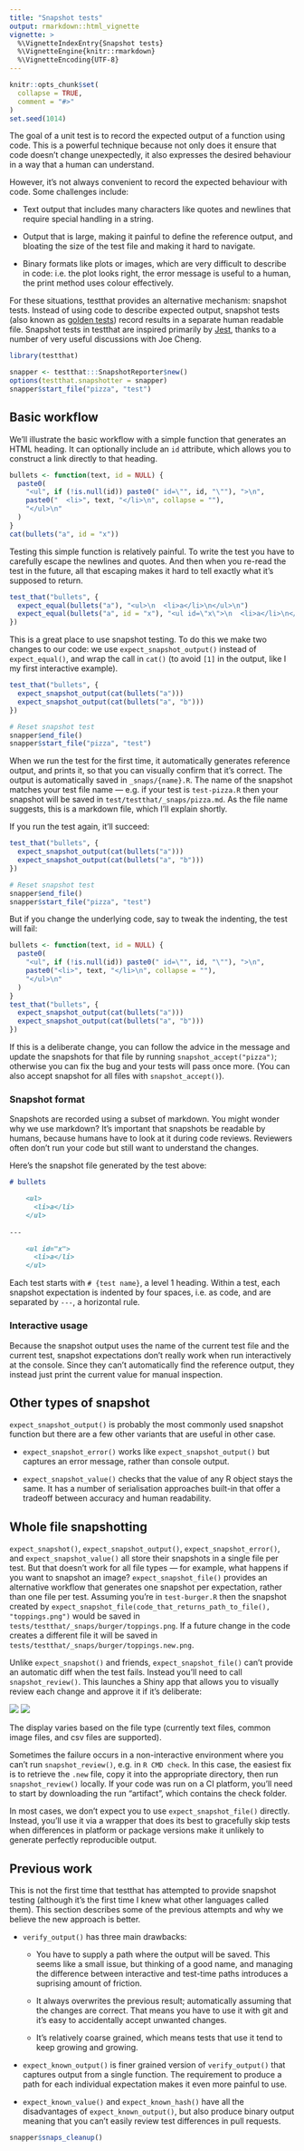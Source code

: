 ```yaml
---
title: "Snapshot tests"
output: rmarkdown::html_vignette
vignette: >
  %\VignetteIndexEntry{Snapshot tests}
  %\VignetteEngine{knitr::rmarkdown}
  %\VignetteEncoding{UTF-8}
---
```


```r
knitr::opts_chunk$set(
  collapse = TRUE,
  comment = "#>"
)
set.seed(1014)
```

The goal of a unit test is to record the expected output of a function using code.
This is a powerful technique because not only does it ensure that code doesn't change unexpectedly, it also expresses the desired behaviour in a way that a human can understand.

However, it's not always convenient to record the expected behaviour with code.
Some challenges include:

-   Text output that includes many characters like quotes and newlines that require special handling in a string.

-   Output that is large, making it painful to define the reference output, and bloating the size of the test file and making it hard to navigate.

-   Binary formats like plots or images, which are very difficult to describe in code: i.e. the plot looks right, the error message is useful to a human, the print method uses colour effectively.

For these situations, testthat provides an alternative mechanism: snapshot tests.
Instead of using code to describe expected output, snapshot tests (also known as [golden tests](https://ro-che.info/articles/2017-12-04-golden-tests)) record results in a separate human readable file.
Snapshot tests in testthat are inspired primarily by [Jest](https://jestjs.io/docs/en/snapshot-testing), thanks to a number of very useful discussions with Joe Cheng.

```r
library(testthat)
```

```r
snapper <- testthat:::SnapshotReporter$new()
options(testthat.snapshotter = snapper)
snapper$start_file("pizza", "test")
```

## Basic workflow

We'll illustrate the basic workflow with a simple function that generates an HTML heading.
It can optionally include an `id` attribute, which allows you to construct a link directly to that heading.

```r
bullets <- function(text, id = NULL) {
  paste0(
    "<ul", if (!is.null(id)) paste0(" id=\"", id, "\""), ">\n", 
    paste0("  <li>", text, "</li>\n", collapse = ""),
    "</ul>\n"
  )
}
cat(bullets("a", id = "x"))
```

Testing this simple function is relatively painful.
To write the test you have to carefully escape the newlines and quotes.
And then when you re-read the test in the future, all that escaping makes it hard to tell exactly what it's supposed to return.

```r
test_that("bullets", {
  expect_equal(bullets("a"), "<ul>\n  <li>a</li>\n</ul>\n")
  expect_equal(bullets("a", id = "x"), "<ul id=\"x\">\n  <li>a</li>\n</ul>\n")
})
```

This is a great place to use snapshot testing.
To do this we make two changes to our code: we use `expect_snapshot_output()` instead of `expect_equal()`, and wrap the call in `cat()` (to avoid `[1]` in the output, like I my first interactive example).

```r
test_that("bullets", {
  expect_snapshot_output(cat(bullets("a")))
  expect_snapshot_output(cat(bullets("a", "b")))
})
```

```r
# Reset snapshot test
snapper$end_file()
snapper$start_file("pizza", "test")
```

When we run the test for the first time, it automatically generates reference output, and prints it, so that you can visually confirm that it's correct.
The output is automatically saved in `_snaps/{name}.R`.
The name of the snapshot matches your test file name --- e.g. if your test is `test-pizza.R` then your snapshot will be saved in `test/testthat/_snaps/pizza.md`.
As the file name suggests, this is a markdown file, which I'll explain shortly.

If you run the test again, it'll succeed:

```r
test_that("bullets", {
  expect_snapshot_output(cat(bullets("a")))
  expect_snapshot_output(cat(bullets("a", "b")))
})
```

```r
# Reset snapshot test
snapper$end_file()
snapper$start_file("pizza", "test")
```

But if you change the underlying code, say to tweak the indenting, the test will fail:

```r
bullets <- function(text, id = NULL) {
  paste0(
    "<ul", if (!is.null(id)) paste0(" id=\"", id, "\""), ">\n", 
    paste0("<li>", text, "</li>\n", collapse = ""),
    "</ul>\n"
  )
}
test_that("bullets", {
  expect_snapshot_output(cat(bullets("a")))
  expect_snapshot_output(cat(bullets("a", "b")))
})
```

If this is a deliberate change, you can follow the advice in the message and update the snapshots for that file by running `snapshot_accept("pizza")`; otherwise you can fix the bug and your tests will pass once more.
(You can also accept snapshot for all files with `snapshot_accept()`).

### Snapshot format

Snapshots are recorded using a subset of markdown.
You might wonder why we use markdown?
It's important that snapshots be readable by humans, because humans have to look at it during code reviews.
Reviewers often don't run your code but still want to understand the changes.

Here's the snapshot file generated by the test above:

``` .md
# bullets

    <ul>
      <li>a</li>
    </ul>
  
---

    <ul id="x">
      <li>a</li>
    </ul>
```

Each test starts with `# {test name}`, a level 1 heading.
Within a test, each snapshot expectation is indented by four spaces, i.e. as code, and are separated by `---`, a horizontal rule.

### Interactive usage

Because the snapshot output uses the name of the current test file and the current test, snapshot expectations don't really work when run interactively at the console.
Since they can't automatically find the reference output, they instead just print the current value for manual inspection.

## Other types of snapshot

`expect_snapshot_output()` is probably the most commonly used snapshot function but there are a few other variants that are useful in other case.

-   `expect_snapshot_error()` works like `expect_snapshot_output()` but captures an error message, rather than console output.

-   `expect_snapshot_value()` checks that the value of any R object stays the same.
    It has a number of serialisation approaches built-in that offer a tradeoff between accuracy and human readability.

## Whole file snapshotting

`expect_snapshot()`, `expect_snapshot_output()`, `expect_snapshot_error()`, and `expect_snapshot_value()` all store their snapshots in a single file per test.
But that doesn't work for all file types --- for example, what happens if you want to snapshot an image?
`expect_snapshot_file()` provides an alternative workflow that generates one snapshot per expectation, rather than one file per test.
Assuming you're in `test-burger.R` then the snapshot created by `expect_snapshot_file(code_that_returns_path_to_file(), "toppings.png")` would be saved in `tests/testthat/_snaps/burger/toppings.png`.
If a future change in the code creates a different file it will be saved in `tests/testthat/_snaps/burger/toppings.new.png`.

Unlike `expect_snapshot()` and friends, `expect_snapshot_file()` can't provide an automatic diff when the test fails.
Instead you'll need to call `snapshot_review()`.
This launches a Shiny app that allows you to visually review each change and approve it if it's deliberate:

![](review-image.png) ![](review-text.png)

The display varies based on the file type (currently text files, common image files, and csv files are supported).

Sometimes the failure occurs in a non-interactive environment where you can't run `snapshot_review()`, e.g. in `R CMD check`.
In this case, the easiest fix is to retrieve the `.new` file, copy it into the appropriate directory, then run `snapshot_review()` locally.
If your code was run on a CI platform, you'll need to start by downloading the run "artifact", which contains the check folder.

In most cases, we don't expect you to use `expect_snapshot_file()` directly.
Instead, you'll use it via a wrapper that does its best to gracefully skip tests when differences in platform or package versions make it unlikely to generate perfectly reproducible output.

## Previous work

This is not the first time that testthat has attempted to provide snapshot testing (although it's the first time I knew what other languages called them).
This section describes some of the previous attempts and why we believe the new approach is better.

-   `verify_output()` has three main drawbacks:

    -   You have to supply a path where the output will be saved.
        This seems like a small issue, but thinking of a good name, and managing the difference between interactive and test-time paths introduces a suprising amount of friction.

    -   It always overwrites the previous result; automatically assuming that the changes are correct.
        That means you have to use it with git and it's easy to accidentally accept unwanted changes.

    -   It's relatively coarse grained, which means tests that use it tend to keep growing and growing.

-   `expect_known_output()` is finer grained version of `verify_output()` that captures output from a single function.
    The requirement to produce a path for each individual expectation makes it even more painful to use.

-   `expect_known_value()` and `expect_known_hash()` have all the disadvantages of `expect_known_output()`, but also produce binary output meaning that you can't easily review test differences in pull requests.

```r
snapper$snaps_cleanup()
```
